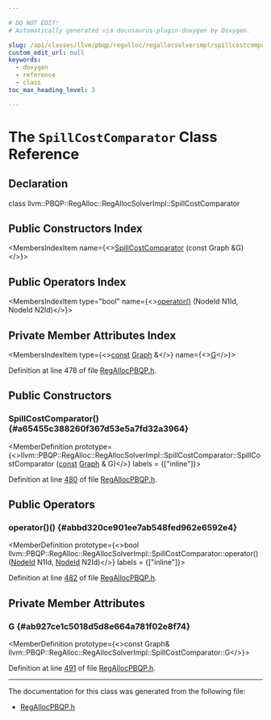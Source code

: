 ```yaml
---

# DO NOT EDIT!
# Automatically generated via docusaurus-plugin-doxygen by Doxygen.

slug: /api/classes/llvm/pbqp/regalloc/regallocsolverimpl/spillcostcomparator
custom_edit_url: null
keywords:
  - doxygen
  - reference
  - class
toc_max_heading_level: 3

---
```





# The `SpillCostComparator` Class Reference

<DoxygenPage pluginConfig={pluginConfig}>



## Declaration

<CodeBlock>class llvm::PBQP::RegAlloc::RegAllocSolverImpl::SpillCostComparator</CodeBlock>

## Public Constructors Index

<MembersIndex>

<MembersIndexItem
  name={<><a href="#a65455c388260f367d53e5a7fd32a3964">SpillCostComparator</a> (const Graph &amp;G)</>}>
</MembersIndexItem>

</MembersIndex>

## Public Operators Index

<MembersIndex>

<MembersIndexItem
  type="bool"
  name={<><a href="#abbd320ce901ee7ab548fed962e6592e4">operator()</a> (NodeId N1Id, NodeId N2Id)</>}>
</MembersIndexItem>

</MembersIndex>

## Private Member Attributes Index

<MembersIndex>

<MembersIndexItem
  type={<><a href="/docs/api/files/lib/lib/target/lib/target/aarch64/aarch64promoteconstant-cpp/#a90f8350fecae261c25be85d38b451bff">const</a> <a href="/docs/api/classes/llvm/pbqp/regalloc/regallocsolverimpl/#a34eec38b7af10d85a3fb2ee8b50aea38">Graph</a> &amp;</>}
  name={<><a href="#ab927ce1c5018d5d8e664a781f02e8f74">G</a></>}>
</MembersIndexItem>

</MembersIndex>


Definition at line 478 of file <a href="/docs/api/files/include/include/llvm/include/llvm/codegen/regallocpbqp-h">RegAllocPBQP.h</a>.

<SectionDefinition>

## Public Constructors

### SpillCostComparator() {#a65455c388260f367d53e5a7fd32a3964}

<MemberDefinition
  prototype={<>llvm::PBQP::RegAlloc::RegAllocSolverImpl::SpillCostComparator::SpillCostComparator (<a href="/docs/api/files/lib/lib/target/lib/target/aarch64/aarch64promoteconstant-cpp/#a90f8350fecae261c25be85d38b451bff">const</a> <a href="/docs/api/classes/llvm/pbqp/regalloc/regallocsolverimpl/#a34eec38b7af10d85a3fb2ee8b50aea38">Graph</a> &amp; G)</>}
  labels = {["inline"]}>

Definition at line <a href="/docs/api/files/include/include/llvm/include/llvm/codegen/regallocpbqp-h/#l00480">480</a> of file <a href="/docs/api/files/include/include/llvm/include/llvm/codegen/regallocpbqp-h">RegAllocPBQP.h</a>.
</MemberDefinition>

</SectionDefinition>

<SectionDefinition>

## Public Operators

### operator()() {#abbd320ce901ee7ab548fed962e6592e4}

<MemberDefinition
  prototype={<>bool llvm::PBQP::RegAlloc::RegAllocSolverImpl::SpillCostComparator::operator() (<a href="/docs/api/classes/llvm/pbqp/regalloc/regallocsolverimpl/#a882a5d143fa147a161f2f7e12543622e">NodeId</a> N1Id, <a href="/docs/api/classes/llvm/pbqp/regalloc/regallocsolverimpl/#a882a5d143fa147a161f2f7e12543622e">NodeId</a> N2Id)</>}
  labels = {["inline"]}>

Definition at line <a href="/docs/api/files/include/include/llvm/include/llvm/codegen/regallocpbqp-h/#l00482">482</a> of file <a href="/docs/api/files/include/include/llvm/include/llvm/codegen/regallocpbqp-h">RegAllocPBQP.h</a>.
</MemberDefinition>

</SectionDefinition>

<SectionDefinition>

## Private Member Attributes

### G {#ab927ce1c5018d5d8e664a781f02e8f74}

<MemberDefinition
  prototype={<>const Graph&amp; llvm::PBQP::RegAlloc::RegAllocSolverImpl::SpillCostComparator::G</>}>

Definition at line <a href="/docs/api/files/include/include/llvm/include/llvm/codegen/regallocpbqp-h/#l00491">491</a> of file <a href="/docs/api/files/include/include/llvm/include/llvm/codegen/regallocpbqp-h">RegAllocPBQP.h</a>.
</MemberDefinition>

</SectionDefinition>

<hr/>

The documentation for this class was generated from the following file:

<ul>
<li><a href="/docs/api/files/include/include/llvm/include/llvm/codegen/regallocpbqp-h">RegAllocPBQP.h</a></li>
</ul>

</DoxygenPage>
